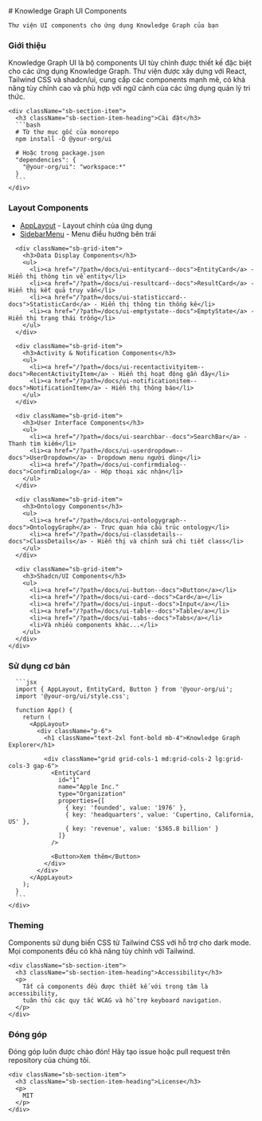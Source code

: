 
<Meta title="Introduction" />

<div className="sb-container">
  <div className='sb-section-title'>
    # Knowledge Graph UI Components
    
    Thư viện UI components cho ứng dụng Knowledge Graph của bạn
  </div>
  
  <div className="sb-section">
    <div className="sb-section-item">
      <h3 className="sb-section-item-heading">Giới thiệu</h3>
      <p>
        Knowledge Graph UI là bộ components UI tùy chỉnh được thiết kế đặc biệt cho các ứng dụng Knowledge Graph. 
        Thư viện được xây dựng với React, Tailwind CSS và shadcn/ui, cung cấp các components mạnh mẽ, 
        có khả năng tùy chỉnh cao và phù hợp với ngữ cảnh của các ứng dụng quản lý tri thức.
      </p>
    </div>

    <div className="sb-section-item">
      <h3 className="sb-section-item-heading">Cài đặt</h3>
      ```bash
      # Từ thư mục gốc của monorepo
      npm install -D @your-org/ui
      
      # Hoặc trong package.json
      "dependencies": {
        "@your-org/ui": "workspace:*"
      }
      ```
    </div>
  </div>

  <div className="sb-section">
    <div className="sb-features-grid">
      <div className="sb-grid-item">
        <h3>Layout Components</h3>
        <ul>
          <li><a href="/?path=/docs/layout-applayout--docs">AppLayout</a> - Layout chính của ứng dụng</li>
          <li><a href="/?path=/docs/ui-sidebarmenu--docs">SidebarMenu</a> - Menu điều hướng bên trái</li>
        </ul>
      </div>
      
      <div className="sb-grid-item">
        <h3>Data Display Components</h3>
        <ul>
          <li><a href="/?path=/docs/ui-entitycard--docs">EntityCard</a> - Hiển thị thông tin về entity</li>
          <li><a href="/?path=/docs/ui-resultcard--docs">ResultCard</a> - Hiển thị kết quả truy vấn</li>
          <li><a href="/?path=/docs/ui-statisticcard--docs">StatisticCard</a> - Hiển thị thông tin thống kê</li>
          <li><a href="/?path=/docs/ui-emptystate--docs">EmptyState</a> - Hiển thị trạng thái trống</li>
        </ul>
      </div>
      
      <div className="sb-grid-item">
        <h3>Activity & Notification Components</h3>
        <ul>
          <li><a href="/?path=/docs/ui-recentactivityitem--docs">RecentActivityItem</a> - Hiển thị hoạt động gần đây</li>
          <li><a href="/?path=/docs/ui-notificationitem--docs">NotificationItem</a> - Hiển thị thông báo</li>
        </ul>
      </div>
      
      <div className="sb-grid-item">
        <h3>User Interface Components</h3>
        <ul>
          <li><a href="/?path=/docs/ui-searchbar--docs">SearchBar</a> - Thanh tìm kiếm</li>
          <li><a href="/?path=/docs/ui-userdropdown--docs">UserDropdown</a> - Dropdown menu người dùng</li>
          <li><a href="/?path=/docs/ui-confirmdialog--docs">ConfirmDialog</a> - Hộp thoại xác nhận</li>
        </ul>
      </div>
      
      <div className="sb-grid-item">
        <h3>Ontology Components</h3>
        <ul>
          <li><a href="/?path=/docs/ui-ontologygraph--docs">OntologyGraph</a> - Trực quan hóa cấu trúc ontology</li>
          <li><a href="/?path=/docs/ui-classdetails--docs">ClassDetails</a> - Hiển thị và chỉnh sửa chi tiết class</li>
        </ul>
      </div>
      
      <div className="sb-grid-item">
        <h3>Shadcn/UI Components</h3>
        <ul>
          <li><a href="/?path=/docs/ui-button--docs">Button</a></li>
          <li><a href="/?path=/docs/ui-card--docs">Card</a></li>
          <li><a href="/?path=/docs/ui-input--docs">Input</a></li>
          <li><a href="/?path=/docs/ui-table--docs">Table</a></li>
          <li><a href="/?path=/docs/ui-tabs--docs">Tabs</a></li>
          <li>Và nhiều components khác...</li>
        </ul>
      </div>
    </div>
  </div>
  
  <div className="sb-section">
    <div className="sb-section-item">
      <h3 className="sb-section-item-heading">Sử dụng cơ bản</h3>
      
      ```jsx
      import { AppLayout, EntityCard, Button } from '@your-org/ui';
      import '@your-org/ui/style.css';
      
      function App() {
        return (
          <AppLayout>
            <div className="p-6">
              <h1 className="text-2xl font-bold mb-4">Knowledge Graph Explorer</h1>
              
              <div className="grid grid-cols-1 md:grid-cols-2 lg:grid-cols-3 gap-6">
                <EntityCard 
                  id="1"
                  name="Apple Inc."
                  type="Organization"
                  properties={[
                    { key: 'founded', value: '1976' },
                    { key: 'headquarters', value: 'Cupertino, California, US' },
                    { key: 'revenue', value: '$365.8 billion' }
                  ]}
                />
                
                <Button>Xem thêm</Button>
              </div>
            </div>
          </AppLayout>
        );
      }
      ```
    </div>
  </div>
  
  <div className="sb-section">
    <div className="sb-section-item">
      <h3 className="sb-section-item-heading">Theming</h3>
      <p>
        Components sử dụng biến CSS từ Tailwind CSS với hỗ trợ cho dark mode.
        Mọi components đều có khả năng tùy chỉnh với Tailwind.
      </p>
    </div>
    
    <div className="sb-section-item">
      <h3 className="sb-section-item-heading">Accessibility</h3>
      <p>
        Tất cả components đều được thiết kế với trọng tâm là accessibility,
        tuân thủ các quy tắc WCAG và hỗ trợ keyboard navigation.
      </p>
    </div>
  </div>
  
  <div className="sb-section">
    <div className="sb-section-item">
      <h3 className="sb-section-item-heading">Đóng góp</h3>
      <p>
        Đóng góp luôn được chào đón! Hãy tạo issue hoặc pull request trên repository của chúng tôi.
      </p>
    </div>
    
    <div className="sb-section-item">
      <h3 className="sb-section-item-heading">License</h3>
      <p>
        MIT
      </p>
    </div>
  </div>
</div>

<style>
  {`
  .sb-container {
    margin-bottom: 48px;
  }

  .sb-section {
    width: 100%;
    display: flex;
    flex-direction: row;
    gap: 20px;
    margin-bottom: 32px;
  }
  
  .sb-section-title {
    margin-bottom: 32px;
  }

  .sb-section-item {
    flex: 1;
    display: flex;
    flex-direction: column;
  }

  .sb-section-item-heading {
    padding-top: 20px !important;
    padding-bottom: 5px !important;
    margin: 0 !important;
  }
  
  .sb-features-grid {
    display: grid;
    grid-template-columns: repeat(3, 1fr);
    grid-gap: 32px;
    width: 100%;
  }
  
  .sb-grid-item h3 {
    margin-top: 0;
    margin-bottom: 12px;
  }
  
  .sb-grid-item ul {
    margin-top: 0;
    margin-bottom: 0;
    padding-left: 20px;
  }
  
  .sb-grid-item li {
    margin-bottom: 8px;
  }

  @media screen and (max-width: 800px) {
    .sb-section {
      flex-direction: column;
    }
    
    .sb-features-grid {
      grid-template-columns: repeat(2, 1fr);
    }
  }

  @media screen and (max-width: 600px) {
    .sb-features-grid {
      grid-template-columns: 1fr;
    }
  }
  `}
</style>
